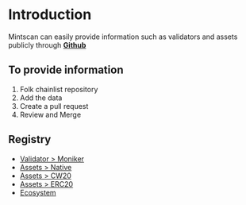 # Introduction

Mintscan can easily provide information such as validators and assets publicly through **[Github](https://github.com/cosmostation/chainlist)**

## To provide information

1. Folk chainlist repository
2. Add the data
3. Create a pull request
4. Review and Merge

## Registry

- [Validator > Moniker](/mintscan/registry/moniker)
- [Assets > Native](/mintscan/registry/assets)
- [Assets > CW20](/mintscan/registry/cw20)
- [Assets > ERC20](/mintscan/registry/erc20)
- [Ecosystem](/mintscan/registry/ecosystem)
